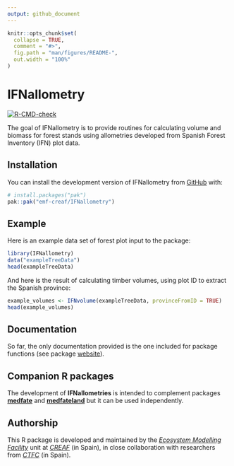 ```yaml
---
output: github_document
---
```


<!-- README.md is generated from README.Rmd. Please edit that file -->

```r
knitr::opts_chunk$set(
  collapse = TRUE,
  comment = "#>",
  fig.path = "man/figures/README-",
  out.width = "100%"
)
```

# IFNallometry

<!-- badges: start -->
  [![R-CMD-check](https://github.com/emf-creaf/IFNallometry/actions/workflows/R-CMD-check.yaml/badge.svg)](https://github.com/emf-creaf/IFNallometry/actions/workflows/R-CMD-check.yaml)
  <!-- badges: end -->

The goal of IFNallometry is to provide routines for calculating volume and biomass for forest stands using allometries developed from Spanish Forest Inventory (IFN) plot data.

## Installation

You can install the development version of IFNallometry from [GitHub](https://github.com/) with:

``` r
# install.packages("pak")
pak::pak("emf-creaf/IFNallometry")
```

## Example

Here is an example data set of forest plot input to the package:

```r
library(IFNallometry)
data("exampleTreeData")
head(exampleTreeData)
```

And here is the result of calculating timber volumes, using plot ID to extract the Spanish province:

```r
example_volumes <- IFNvolume(exampleTreeData, provinceFromID = TRUE)
head(example_volumes)
```

## Documentation

So far, the only documentation provided is the one included for package functions (see package [website](https://emf-creaf.github.io/IFNallometry/index.html)).

## Companion R packages

The development of **IFNallometries** is intended to complement packages [**medfate**](https://emf-creaf.github.io/medfate) and [**medfateland**](https://emf-creaf.github.io/medfateland) but it can be used independently. 



## Authorship

This R package is developed and maintained by the [*Ecosystem Modelling Facility*](https://emf.creaf.cat) unit at [*CREAF*](https://www.creaf.cat/) (in Spain), in close collaboration with researchers from  [*CTFC*](https://www.ctfc.cat/) (in Spain).

